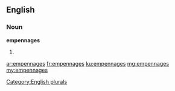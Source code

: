 ==English==

===Noun===
'''empennages'''

# {{plural of|empennage}}

[[Category:English plurals]]

[[ar:empennages]]
[[fr:empennages]]
[[ku:empennages]]
[[mg:empennages]]
[[my:empennages]]